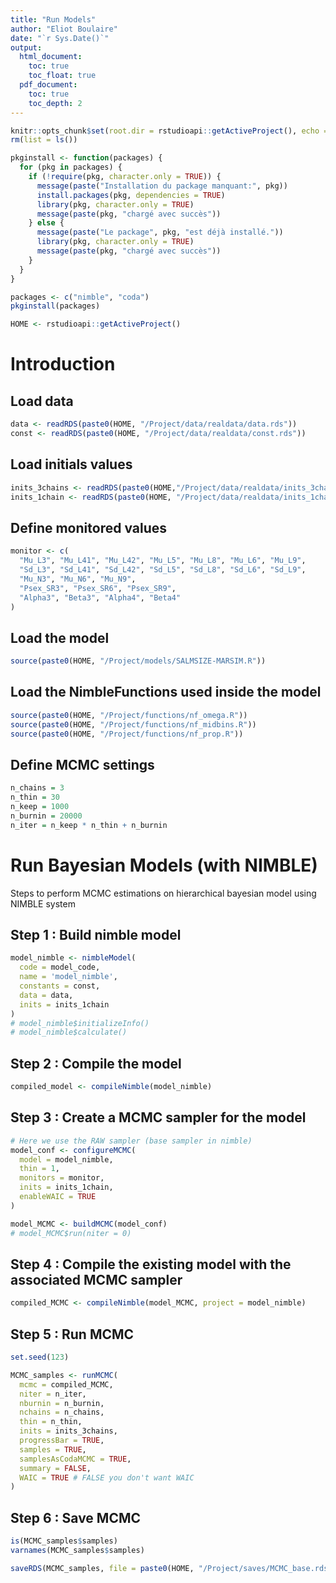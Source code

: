 ```yaml
---
title: "Run Models"
author: "Eliot Boulaire"
date: "`r Sys.Date()`"
output:
  html_document:
    toc: true
    toc_float: true 
  pdf_document:
    toc: true
    toc_depth: 2
---
```


```r
knitr::opts_chunk$set(root.dir = rstudioapi::getActiveProject(), echo = TRUE)
rm(list = ls())

pkginstall <- function(packages) {
  for (pkg in packages) {
    if (!require(pkg, character.only = TRUE)) {
      message(paste("Installation du package manquant:", pkg))
      install.packages(pkg, dependencies = TRUE)
      library(pkg, character.only = TRUE)
      message(paste(pkg, "chargé avec succès"))
    } else {
      message(paste("Le package", pkg, "est déjà installé."))
      library(pkg, character.only = TRUE)
      message(paste(pkg, "chargé avec succès"))
    }
  }
}

packages <- c("nimble", "coda")
pkginstall(packages)

HOME <- rstudioapi::getActiveProject()
```

# Introduction

## Load data

```r
data <- readRDS(paste0(HOME, "/Project/data/realdata/data.rds"))
const <- readRDS(paste0(HOME, "/Project/data/realdata/const.rds"))
```

## Load initials values

```r
inits_3chains <- readRDS(paste0(HOME,"/Project/data/realdata/inits_3chains.rds"))
inits_1chain <- readRDS(paste0(HOME, "/Project/data/realdata/inits_1chain.rds"))
```

## Define monitored values

```r
monitor <- c(
  "Mu_L3", "Mu_L41", "Mu_L42", "Mu_L5", "Mu_L8", "Mu_L6", "Mu_L9",
  "Sd_L3", "Sd_L41", "Sd_L42", "Sd_L5", "Sd_L8", "Sd_L6", "Sd_L9",
  "Mu_N3", "Mu_N6", "Mu_N9",
  "Psex_SR3", "Psex_SR6", "Psex_SR9",
  "Alpha3", "Beta3", "Alpha4", "Beta4"
)
```

## Load the model

```r
source(paste0(HOME, "/Project/models/SALMSIZE-MARSIM.R"))
```

## Load the NimbleFunctions used inside the model

```r
source(paste0(HOME, "/Project/functions/nf_omega.R"))
source(paste0(HOME, "/Project/functions/nf_midbins.R"))
source(paste0(HOME, "/Project/functions/nf_prop.R"))
```

## Define MCMC settings

```r
n_chains = 3
n_thin = 30
n_keep = 1000
n_burnin = 20000
n_iter = n_keep * n_thin + n_burnin
```

# Run Bayesian Models (with NIMBLE)

Steps to perform MCMC estimations on hierarchical bayesian model using NIMBLE system

## Step 1 : Build nimble model

```r
model_nimble <- nimbleModel(
  code = model_code,
  name = 'model_nimble',
  constants = const,
  data = data,
  inits = inits_1chain
)
# model_nimble$initializeInfo()
# model_nimble$calculate()
```

## Step 2 : Compile the model

```r
compiled_model <- compileNimble(model_nimble)
```

## Step 3 : Create a MCMC sampler for the model

```r
# Here we use the RAW sampler (base sampler in nimble)
model_conf <- configureMCMC(
  model = model_nimble,
  thin = 1,
  monitors = monitor,
  inits = inits_1chain,
  enableWAIC = TRUE
)

model_MCMC <- buildMCMC(model_conf)
# model_MCMC$run(niter = 0)
```

## Step 4 : Compile the existing model with the associated MCMC sampler

```r
compiled_MCMC <- compileNimble(model_MCMC, project = model_nimble)
```

## Step 5 : Run MCMC

```r
set.seed(123)

MCMC_samples <- runMCMC(
  mcmc = compiled_MCMC,
  niter = n_iter,
  nburnin = n_burnin,
  nchains = n_chains,
  thin = n_thin,
  inits = inits_3chains,
  progressBar = TRUE,
  samples = TRUE,
  samplesAsCodaMCMC = TRUE,
  summary = FALSE,
  WAIC = TRUE # FALSE you don't want WAIC
)
```

## Step 6 : Save MCMC

```r
is(MCMC_samples$samples)
varnames(MCMC_samples$samples)

saveRDS(MCMC_samples, file = paste0(HOME, "/Project/saves/MCMC_base.rds")) # Change the name of the file as you want
```
